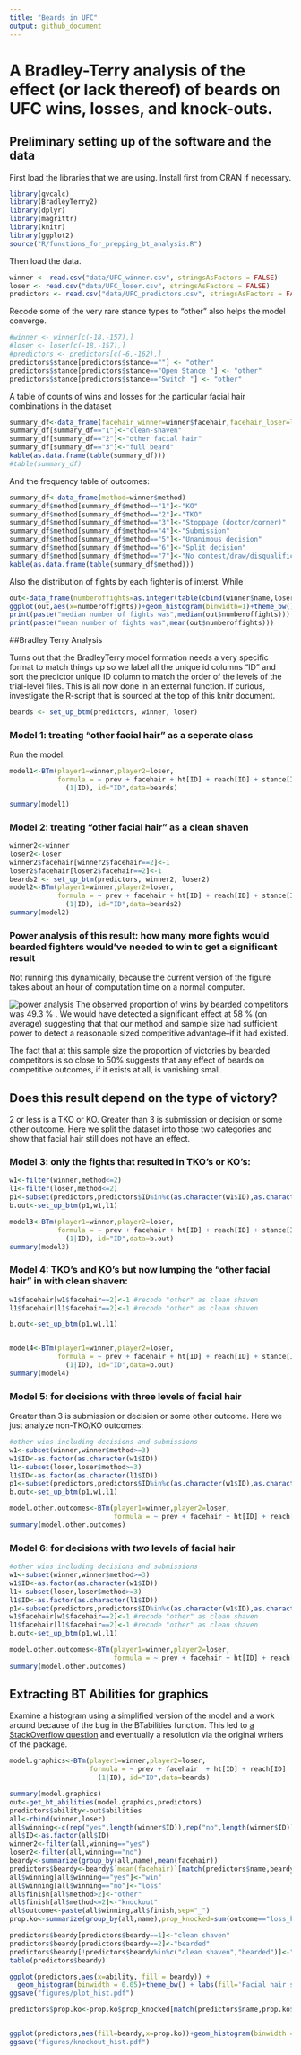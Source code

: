 ```yaml
---
title: "Beards in UFC"
output: github_document
---
```

# A Bradley-Terry analysis of the effect (or lack thereof) of beards on UFC wins, losses, and knock-outs.


## Preliminary setting up of the software and the data

First load the libraries that we are using. Install first from CRAN if necessary.  
```r
library(qvcalc)
library(BradleyTerry2)
library(dplyr)
library(magrittr)
library(knitr)
library(ggplot2)
source("R/functions_for_prepping_bt_analysis.R")
```
Then load the data.  

```r
winner <- read.csv("data/UFC_winner.csv", stringsAsFactors = FALSE)
loser <- read.csv("data/UFC_loser.csv", stringsAsFactors = FALSE)
predictors <- read.csv("data/UFC_predictors.csv", stringsAsFactors = FALSE)
```

Recode some of the very rare stance types to "other" also helps the model converge.

```r
#winner <- winner[c(-18,-157),]
#loser <- loser[c(-18,-157),]
#predictors <- predictors[c(-6,-162),]
predictors$stance[predictors$stance==""] <- "other"
predictors$stance[predictors$stance=="Open Stance "] <- "other"
predictors$stance[predictors$stance=="Switch "] <- "other"
```

A table of counts of wins and losses for the particular facial hair combinations in the dataset

```r
summary_df<-data_frame(facehair_winner=winner$facehair,facehair_loser=loser$facehair)
summary_df[summary_df=="1"]<-"clean-shaven"
summary_df[summary_df=="2"]<-"other facial hair"
summary_df[summary_df=="3"]<-"full beard"
kable(as.data.frame(table(summary_df)))
#table(summary_df)
```

And the frequency table of outcomes:

```r
summary_df<-data_frame(method=winner$method)
summary_df$method[summary_df$method=="1"]<-"KO"
summary_df$method[summary_df$method=="2"]<-"TKO"
summary_df$method[summary_df$method=="3"]<-"Stoppage (doctor/corner)"
summary_df$method[summary_df$method=="4"]<-"Submission"
summary_df$method[summary_df$method=="5"]<-"Unanimous decision"
summary_df$method[summary_df$method=="6"]<-"Split decision"
summary_df$method[summary_df$method=="7"]<-"No contest/draw/disqualification/injury"
kable(as.data.frame(table(summary_df$method)))
```


Also the distribution of fights by each fighter is of interst.  While 

```r
out<-data_frame(numberoffights=as.integer(table(cbind(winner$name,loser$name))))
ggplot(out,aes(x=numberoffights))+geom_histogram(binwidth=1)+theme_bw()+labs(x="Number of fights")
print(paste("median number of fights was",median(out$numberoffights)))
print(paste("mean number of fights was",mean(out$numberoffights)))
```


##Bradley Terry Analysis

Turns out that the BradleyTerry model formation needs a very specific format to match things up so we label all the unique id columns "ID" and sort the predictor unique ID column to match the order of the levels of the trial-level files.  This is all now done in an external function.  If curious, investigate the R-script that is sourced at the top of this knitr document.  

```r
beards <- set_up_btm(predictors, winner, loser)
```

### Model 1: treating "other facial hair" as a seperate class

Run the model.

```r



model1<-BTm(player1=winner,player2=loser,
            formula = ~ prev + facehair + ht[ID] + reach[ID] + stance[ID] +
              (1|ID), id="ID",data=beards)

summary(model1)
```

### Model 2: treating "other facial hair" as a clean shaven

```r
winner2<-winner
loser2<-loser
winner2$facehair[winner2$facehair==2]<-1
loser2$facehair[loser2$facehair==2]<-1
beards2 <- set_up_btm(predictors, winner2, loser2)
model2<-BTm(player1=winner,player2=loser,
            formula = ~ prev + facehair + ht[ID] + reach[ID] + stance[ID] +
              (1|ID), id="ID",data=beards2)
summary(model2)
```

### Power analysis of this result: how many more fights would bearded fighters would've needed to win to get a significant result

Not running this dynamically, because the current version of the figure takes about an hour of computation time on a normal computer.  

![power analysis](figures/power_analysis.png)
The observed proportion of wins by bearded competitors was 49.3 % . We would have detected a significant effect at 58 % (on average) suggesting that that our method and sample size had sufficient power to detect a reasonable sized competitive advantage--if it had existed.

The fact that at this sample size the proportion of victories by bearded competitors is so close to 50% suggests that any effect of beards on competitive outcomes, if it exists at all, is vanishing small.


## Does this result depend on the type of victory? 

2 or less is a TKO or KO.  Greater than 3 is submission or decision or some other outcome.  Here we split the dataset into those two categories and show that facial hair still does not have an effect.

### Model 3: only the fights that resulted in TKO's or KO's:

```R
w1<-filter(winner,method<=2)
l1<-filter(loser,method<=2)
p1<-subset(predictors,predictors$ID%in%c(as.character(w1$ID),as.character(l1$ID)))
b.out<-set_up_btm(p1,w1,l1)

model3<-BTm(player1=winner,player2=loser,
            formula = ~ prev + facehair + ht[ID] + reach[ID] + stance[ID] +
              (1|ID), id="ID",data=b.out)
summary(model3)
```

### Model 4: TKO's and KO's but now lumping the "other facial hair" in with clean shaven:

```R
w1$facehair[w1$facehair==2]<-1 #recode "other" as clean shaven
l1$facehair[l1$facehair==2]<-1 #recode "other" as clean shaven

b.out<-set_up_btm(p1,w1,l1)


model4<-BTm(player1=winner,player2=loser,
            formula = ~ prev + facehair + ht[ID] + reach[ID] + stance[ID] +
              (1|ID), id="ID",data=b.out)
summary(model4)
```

### Model 5: for decisions with three levels of facial hair 

Greater than 3 is submission or decision or some other outcome. Here we just analyze non-TKO/KO outcomes:

```r
#other wins including decisions and submissions
w1<-subset(winner,winner$method>=3)
w1$ID<-as.factor(as.character(w1$ID))
l1<-subset(loser,loser$method>=3)
l1$ID<-as.factor(as.character(l1$ID))
p1<-subset(predictors,predictors$ID%in%c(as.character(w1$ID),as.character(l1$ID)))
b.out<-set_up_btm(p1,w1,l1)

model.other.outcomes<-BTm(player1=winner,player2=loser,
                          formula = ~ prev + facehair + ht[ID] + reach[ID]                           + stance[ID] + (1|ID), id="ID",data=b.out)
summary(model.other.outcomes)
```

### Model 6: for decisions with *two* levels of facial hair 

```r
#other wins including decisions and submissions
w1<-subset(winner,winner$method>=3)
w1$ID<-as.factor(as.character(w1$ID))
l1<-subset(loser,loser$method>=3)
l1$ID<-as.factor(as.character(l1$ID))
p1<-subset(predictors,predictors$ID%in%c(as.character(w1$ID),as.character(l1$ID)))
w1$facehair[w1$facehair==2]<-1 #recode "other" as clean shaven
l1$facehair[l1$facehair==2]<-1 #recode "other" as clean shaven
b.out<-set_up_btm(p1,w1,l1)

model.other.outcomes<-BTm(player1=winner,player2=loser,
                          formula = ~ prev + facehair + ht[ID] + reach[ID]                           + stance[ID] + (1|ID), id="ID",data=b.out)
summary(model.other.outcomes)
```


## Extracting BT Abilities for graphics


Examine a histogram using a simplified version of the model and a work around because of the bug in the BTabilities function.  This led to [a StackOverflow question](https://stackoverflow.com/questions/30253178/calculate-bradleyterry-ability-rankings) and eventually a resolution via the original writers of the package.  

```R

model.graphics<-BTm(player1=winner,player2=loser,
                    formula = ~ prev + facehair  + ht[ID] + reach[ID]  +
                      (1|ID), id="ID",data=beards)

summary(model.graphics)
out<-get_bt_abilities(model.graphics,predictors)
predictors$ability<-out$abilities
all<-rbind(winner,loser)
all$winning<-c(rep("yes",length(winner$ID)),rep("no",length(winner$ID)))
all$ID<-as.factor(all$ID)
winner2<-filter(all,winning=="yes")
loser2<-filter(all,winning=="no")
beardy<-summarize(group_by(all,name),mean(facehair))
predictors$beardy<-beardy$`mean(facehair)`[match(predictors$name,beardy$name)]
all$winning[all$winning=="yes"]<-"win"
all$winning[all$winning=="no"]<-"loss"
all$finish[all$method>2]<-"other"
all$finish[all$method<=2]<-"knockout"
all$outcome<-paste(all$winning,all$finish,sep="_")
prop.ko<-summarize(group_by(all,name),prop_knocked=sum(outcome=="loss_knockout")/length(finish))

predictors$beardy[predictors$beardy==1]<-"clean shaven"
predictors$beardy[predictors$beardy==2]<-"bearded"
predictors$beardy[!predictors$beardy%in%c("clean shaven","bearded")]<-"variable or other"
table(predictors$beardy)

ggplot(predictors,aes(x=ability, fill = beardy)) +
  geom_histogram(binwidth = 0.05)+theme_bw() + labs(fill='Facial hair status') 
ggsave("figures/plot_hist.pdf")

predictors$prop.ko<-prop.ko$prop_knocked[match(predictors$name,prop.ko$name)]


ggplot(predictors,aes(fill=beardy,x=prop.ko))+geom_histogram(binwidth = 0.02)+xlab("Proportion of fights lost by KO or TKO")+ylab("Number of fighters")+theme_bw() + labs(fill="Facial hair status") 
ggsave("figures/knockout_hist.pdf")

```






